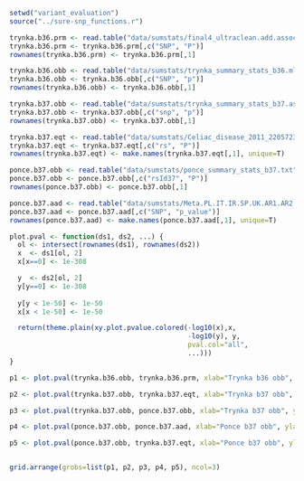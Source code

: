 ```r
setwd("variant_evaluation")
source("../sure-snp_functions.r")

trynka.b36.prm <- read.table("data/sumstats/final4_ultraclean.add.assoc.logistic", header=T, stringsAsFactors = F)
trynka.b36.prm <- trynka.b36.prm[,c("SNP", "P")]
rownames(trynka.b36.prm) <- trynka.b36.prm[,1]

trynka.b36.obb <- read.table("data/sumstats/trynka_summary_stats_b36.mlma", header=T, stringsAsFactors = F)
trynka.b36.obb <- trynka.b36.obb[,c("SNP", "p")]
rownames(trynka.b36.obb) <- trynka.b36.obb[,1]

trynka.b37.obb <- read.table("data/sumstats/trynka_summary_stats_b37.assoc", header=T, stringsAsFactors = F)
trynka.b37.obb <- trynka.b37.obb[,c("snp", "p")]
rownames(trynka.b37.obb) <- trynka.b37.obb[,1]

trynka.b37.eqt <- read.table("data/sumstats/Celiac_disease_2011_22057235_hg19.txt", header=T, stringsAsFactors = F)
trynka.b37.eqt <- trynka.b37.eqt[,c("rs", "P")]
rownames(trynka.b37.eqt) <- make.names(trynka.b37.eqt[,1], unique=T)

ponce.b37.obb <- read.table("data/sumstats/ponce_summary_stats_b37.txt", header=T, stringsAsFactors = F)
ponce.b37.obb <- ponce.b37.obb[,c("rsId37", "P")]
rownames(ponce.b37.obb) <- ponce.b37.obb[,1]

ponce.b37.aad <- read.table("data/sumstats/Meta.PL.IT.IR.SP.UK.AR1.AR2.NL.2017.meta_correct_header.liftover", header=T, stringsAsFactors = F)
ponce.b37.aad <- ponce.b37.aad[,c("SNP", "p_value")]
rownames(ponce.b37.aad) <- make.names(ponce.b37.aad[,1], unique=T)
```

```r
plot.pval <- function(ds1, ds2, ...) {
  ol <- intersect(rownames(ds1), rownames(ds2))
  x  <- ds1[ol, 2]
  x[x==0] <- 1e-308

  y  <- ds2[ol, 2]
  y[y==0] <- 1e-308
  
  y[y < 1e-50] <- 1e-50
  x[x < 1e-50] <- 1e-50

  return(theme.plain(xy.plot.pvalue.colored(-log10(x),x,
                                            -log10(y), y,
                                            pval.col="all",
                                            ...)))
}

p1 <- plot.pval(trynka.b36.obb, trynka.b36.prm, xlab="Trynka b36 obb", ylab="Trynka b36 prm")

p2 <- plot.pval(trynka.b37.obb, trynka.b37.eqt, xlab="Trynka b37 obb", ylab="Trynka b37 eqtlgen")

p3 <- plot.pval(trynka.b37.obb, ponce.b37.obb, xlab="Trynka b37 obb", ylab="Ponce b37 obb")

p4 <- plot.pval(ponce.b37.obb, ponce.b37.aad, xlab="Ponce b37 obb", ylab="Ponce b37 aad")

p5 <- plot.pval(ponce.b37.obb, trynka.b37.eqt, xlab="Ponce b37 obb", ylab="Trynka b37 eqtlgen")


grid.arrange(grobs=list(p1, p2, p3, p4, p5), ncol=3)

```

